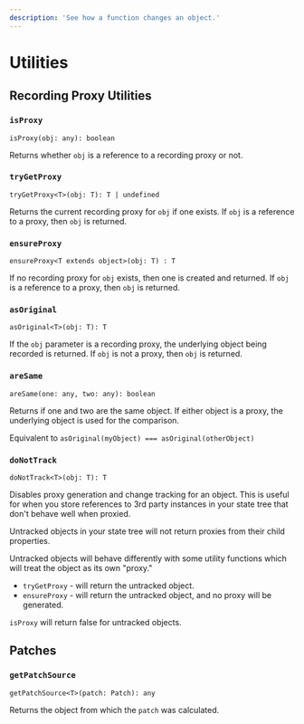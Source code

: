```yaml
---
description: 'See how a function changes an object.'
---
```


# Utilities

## Recording Proxy Utilities

### `isProxy`

`isProxy(obj: any): boolean`

Returns whether `obj` is a reference to a recording proxy or not.

### `tryGetProxy`

`tryGetProxy<T>(obj: T): T | undefined`

Returns the current recording proxy for `obj` if one exists.  If `obj` is a reference to a proxy, then `obj` is returned.

### `ensureProxy`

`ensureProxy<T extends object>(obj: T) : T`

If no recording proxy for `obj` exists, then one is created and returned.  If `obj` is a reference to a proxy, then `obj` is returned.

### `asOriginal`

`asOriginal<T>(obj: T): T`

If the `obj` parameter is a recording proxy, the underlying object being recorded is returned.  If `obj` is not a proxy, then `obj` is returned.

### `areSame`

`areSame(one: any, two: any): boolean`

Returns if one and two are the same object. If either object is a proxy, the underlying object is used for the comparison.  

Equivalent to `asOriginal(myObject) === asOriginal(otherObject)`

### `doNotTrack`

`doNotTrack<T>(obj: T): T`

Disables proxy generation and change tracking for an object.  This is useful for when you store references to 3rd party instances in your state tree that  don't behave well when proxied.  

Untracked objects in your state tree will not return proxies from their child properties.

Untracked objects will behave differently with some utility functions which will treat the object as its own "proxy."
- `tryGetProxy` - will return the untracked object.
- `ensureProxy` - will return the untracked object, and no proxy will be generated.

`isProxy` will return false for untracked objects.

## Patches 

### `getPatchSource` 

`getPatchSource<T>(patch: Patch): any`

Returns the object from which the `patch` was calculated.
